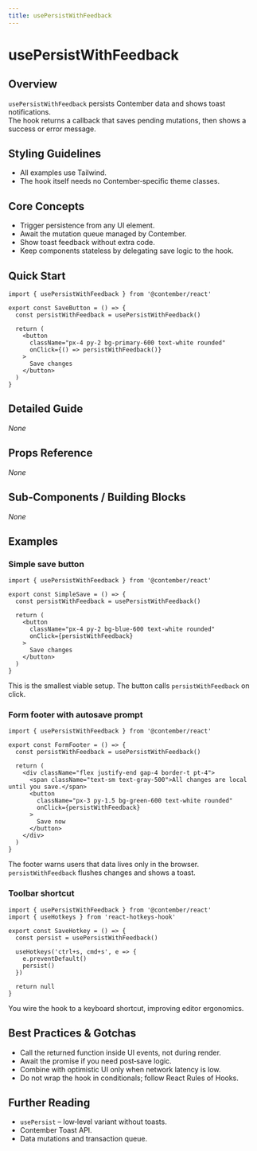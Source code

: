 ```yaml
---
title: usePersistWithFeedback
---
```


<!-- Edited by human: false -->
<!-- Examples count: 1 -->

# usePersistWithFeedback

## Overview
`usePersistWithFeedback` persists Contember data and shows toast notifications.  
The hook returns a callback that saves pending mutations, then shows a success or error message.

## Styling Guidelines
* All examples use Tailwind.  
* The hook itself needs no Contember‑specific theme classes.

## Core Concepts
* Trigger persistence from any UI element.  
* Await the mutation queue managed by Contember.  
* Show toast feedback without extra code.  
* Keep components stateless by delegating save logic to the hook.

## Quick Start
```tsx
import { usePersistWithFeedback } from '@contember/react'

export const SaveButton = () => {
  const persistWithFeedback = usePersistWithFeedback()

  return (
    <button
      className="px-4 py-2 bg-primary-600 text-white rounded"
      onClick={() => persistWithFeedback()}
    >
      Save changes
    </button>
  )
}
```

## Detailed Guide
_None_

## Props Reference
_None_

## Sub‑Components / Building Blocks
_None_

## Examples

### Simple save button
```tsx
import { usePersistWithFeedback } from '@contember/react'

export const SimpleSave = () => {
  const persistWithFeedback = usePersistWithFeedback()

  return (
    <button
      className="px-4 py-2 bg-blue-600 text-white rounded"
      onClick={persistWithFeedback}
    >
      Save changes
    </button>
  )
}
```
This is the smallest viable setup. The button calls `persistWithFeedback` on click.

### Form footer with autosave prompt
```tsx
import { usePersistWithFeedback } from '@contember/react'

export const FormFooter = () => {
  const persistWithFeedback = usePersistWithFeedback()

  return (
    <div className="flex justify-end gap-4 border-t pt-4">
      <span className="text-sm text-gray-500">All changes are local until you save.</span>
      <button
        className="px-3 py-1.5 bg-green-600 text-white rounded"
        onClick={persistWithFeedback}
      >
        Save now
      </button>
    </div>
  )
}
```
The footer warns users that data lives only in the browser.  
`persistWithFeedback` flushes changes and shows a toast.

### Toolbar shortcut
```tsx
import { usePersistWithFeedback } from '@contember/react'
import { useHotkeys } from 'react-hotkeys-hook'

export const SaveHotkey = () => {
  const persist = usePersistWithFeedback()

  useHotkeys('ctrl+s, cmd+s', e => {
    e.preventDefault()
    persist()
  })

  return null
}
```
You wire the hook to a keyboard shortcut, improving editor ergonomics.

## Best Practices & Gotchas
* Call the returned function inside UI events, not during render.  
* Await the promise if you need post‑save logic.  
* Combine with optimistic UI only when network latency is low.  
* Do not wrap the hook in conditionals; follow React Rules of Hooks.

## Further Reading
* `usePersist` – low‑level variant without toasts.  
* Contember Toast API.  
* Data mutations and transaction queue.

<!-- End of Generated Documentation -->